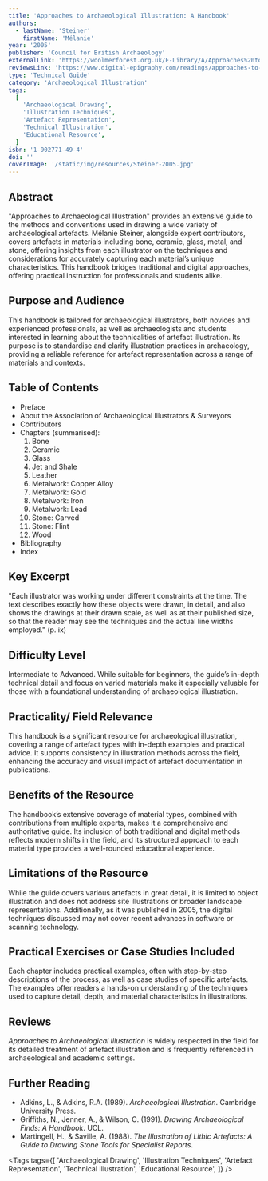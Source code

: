 ```yaml
---
title: 'Approaches to Archaeological Illustration: A Handbook'
authors:
  - lastName: 'Steiner'
    firstName: 'Mélanie'
year: '2005'
publisher: 'Council for British Archaeology'
externalLink: 'https://woolmerforest.org.uk/E-Library/A/Approaches%20to%20Archaeological%20Illustration%20%20Handbook.pdf'
reviewsLink: 'https://www.digital-epigraphy.com/readings/approaches-to-archaeological-illustration-a-handbook-by-melanie-steiner'
type: 'Technical Guide'
category: 'Archaeological Illustration'
tags:
  [
    'Archaeological Drawing',
    'Illustration Techniques',
    'Artefact Representation',
    'Technical Illustration',
    'Educational Resource',
  ]
isbn: '1-902771-49-4'
doi: ''
coverImage: '/static/img/resources/Steiner-2005.jpg'
---
```


## Abstract

"Approaches to Archaeological Illustration" provides an extensive guide to the methods and conventions used in drawing a wide variety of archaeological artefacts. Mélanie Steiner, alongside expert contributors, covers artefacts in materials including bone, ceramic, glass, metal, and stone, offering insights from each illustrator on the techniques and considerations for accurately capturing each material’s unique characteristics. This handbook bridges traditional and digital approaches, offering practical instruction for professionals and students alike.

## Purpose and Audience

This handbook is tailored for archaeological illustrators, both novices and experienced professionals, as well as archaeologists and students interested in learning about the technicalities of artefact illustration. Its purpose is to standardise and clarify illustration practices in archaeology, providing a reliable reference for artefact representation across a range of materials and contexts.

## Table of Contents

- Preface
- About the Association of Archaeological Illustrators & Surveyors
- Contributors
- Chapters (summarised):
  1. Bone
  2. Ceramic
  3. Glass
  4. Jet and Shale
  5. Leather
  6. Metalwork: Copper Alloy
  7. Metalwork: Gold
  8. Metalwork: Iron
  9. Metalwork: Lead
  10. Stone: Carved
  11. Stone: Flint
  12. Wood
- Bibliography
- Index

## Key Excerpt

"Each illustrator was working under different constraints at the time. The text describes exactly how these objects were drawn, in detail, and also shows the drawings at their drawn scale, as well as at their published size, so that the reader may see the techniques and the actual line widths employed." (p. ix)

## Difficulty Level

Intermediate to Advanced. While suitable for beginners, the guide’s in-depth technical detail and focus on varied materials make it especially valuable for those with a foundational understanding of archaeological illustration.

## Practicality/ Field Relevance

This handbook is a significant resource for archaeological illustration, covering a range of artefact types with in-depth examples and practical advice. It supports consistency in illustration methods across the field, enhancing the accuracy and visual impact of artefact documentation in publications.

## Benefits of the Resource

The handbook’s extensive coverage of material types, combined with contributions from multiple experts, makes it a comprehensive and authoritative guide. Its inclusion of both traditional and digital methods reflects modern shifts in the field, and its structured approach to each material type provides a well-rounded educational experience.

## Limitations of the Resource

While the guide covers various artefacts in great detail, it is limited to object illustration and does not address site illustrations or broader landscape representations. Additionally, as it was published in 2005, the digital techniques discussed may not cover recent advances in software or scanning technology.

## Practical Exercises or Case Studies Included

Each chapter includes practical examples, often with step-by-step descriptions of the process, as well as case studies of specific artefacts. The examples offer readers a hands-on understanding of the techniques used to capture detail, depth, and material characteristics in illustrations.

## Reviews

_Approaches to Archaeological Illustration_ is widely respected in the field for its detailed treatment of artefact illustration and is frequently referenced in archaeological and academic settings.

## Further Reading

- Adkins, L., & Adkins, R.A. (1989). _Archaeological Illustration_. Cambridge University Press.
- Griffiths, N., Jenner, A., & Wilson, C. (1991). _Drawing Archaeological Finds: A Handbook_. UCL.
- Martingell, H., & Saville, A. (1988). _The Illustration of Lithic Artefacts: A Guide to Drawing Stone Tools for Specialist Reports_.

<Tags
  tags={[
    'Archaeological Drawing',
    'Illustration Techniques',
    'Artefact Representation',
    'Technical Illustration',
    'Educational Resource',
  ]}
/>
